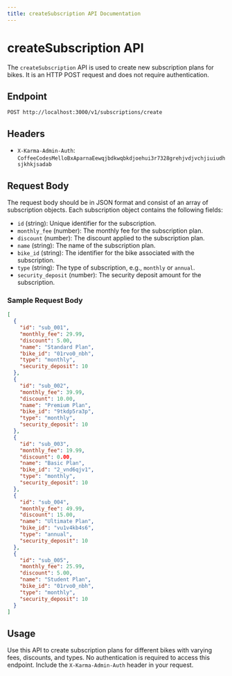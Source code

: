 ```yaml
---
title: createSubscription API Documentation
---
```


# createSubscription API

The `createSubscription` API is used to create new subscription plans for bikes. It is an HTTP POST request and does not require authentication.

## Endpoint

`POST http://localhost:3000/v1/subscriptions/create`

## Headers

- `X-Karma-Admin-Auth`: `CoffeeCodesMelloBxAparnaEewqjbdkwqbkdjoehui3r7328grehjvdjvchjiuiudhsjkhkjsadab`

## Request Body

The request body should be in JSON format and consist of an array of subscription objects. Each subscription object contains the following fields:

- `id` (string): Unique identifier for the subscription.
- `monthly_fee` (number): The monthly fee for the subscription plan.
- `discount` (number): The discount applied to the subscription plan.
- `name` (string): The name of the subscription plan.
- `bike_id` (string): The identifier for the bike associated with the subscription.
- `type` (string): The type of subscription, e.g., `monthly` or `annual`.
- `security_deposit` (number): The security deposit amount for the subscription.

### Sample Request Body

```json
[
  {
    "id": "sub_001",
    "monthly_fee": 29.99,
    "discount": 5.00,
    "name": "Standard Plan",
    "bike_id": "01rvo0_nbh",
    "type": "monthly",
    "security_deposit": 10
  },
  {
    "id": "sub_002",
    "monthly_fee": 39.99,
    "discount": 10.00,
    "name": "Premium Plan",
    "bike_id": "9tkdp5ra3p",
    "type": "monthly",
    "security_deposit": 10
  },
  {
    "id": "sub_003",
    "monthly_fee": 19.99,
    "discount": 0.00,
    "name": "Basic Plan",
    "bike_id": "2_vnd6qjv1",
    "type": "monthly",
    "security_deposit": 10
  },
  {
    "id": "sub_004",
    "monthly_fee": 49.99,
    "discount": 15.00,
    "name": "Ultimate Plan",
    "bike_id": "vu1v4kb4s6",
    "type": "annual",
    "security_deposit": 10
  },
  {
    "id": "sub_005",
    "monthly_fee": 25.99,
    "discount": 5.00,
    "name": "Student Plan",
    "bike_id": "01rvo0_nbh",
    "type": "monthly",
    "security_deposit": 10
  }
]
```

## Usage

Use this API to create subscription plans for different bikes with varying fees, discounts, and types. No authentication is required to access this endpoint. Include the `X-Karma-Admin-Auth` header in your request.